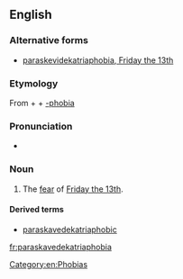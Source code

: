 {{wikipedia|Friday the 13th}}
==English==

===Alternative forms===
* [[paraskevidekatriaphobia, Friday the 13th]]

===Etymology===
From {{etyl|grc|en}} {{term|lang=grc|Παρασκευή||Friday}} + {{term|lang=grc|δεκατρείς||thirteen}} + [[-phobia]]

===Pronunciation===
* {{rhymes|əʊbiə|lang=en}}

===Noun===
{{en-noun|~|paraskavedekatriaphobia}}

# {{context|rare|lang=en}} The [[fear]] of [[w:Friday the 13th|Friday the 13th]].

====Derived terms====
* [[paraskavedekatriaphobic]]

[[Category:en:Phobias]]

[[fr:paraskavedekatriaphobia]]